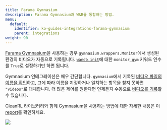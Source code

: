 ```yaml
---
title: Farama Gymnasium
description: Farama Gymnasium과 W&B를 통합하는 방법.
menu:
  default:
    identifier: ko-guides-integrations-farama-gymnasium
    parent: integrations
weight: 90
---
```


[Farama Gymnasium](https://gymnasium.farama.org/#)을 사용하는 경우 `gymnasium.wrappers.Monitor`에서 생성된 환경의 비디오가 자동으로 기록됩니다. [`wandb.init`](/ko/ref/python/init)에 대한 `monitor_gym` 키워드 인수를 `True`로 설정하기만 하면 됩니다.

Gymnasium 인테그레이션은 매우 간단합니다. `gymnasium`에서 기록된 [비디오 파일의 이름을 확인](https://github.com/wandb/wandb/blob/c5fe3d56b155655980611d32ef09df35cd336872/wandb/integration/gym/__init__.py#LL69C67-L69C67)하고, 그에 따라 이름을 지정하거나 일치하는 항목을 찾지 못하면 `"videos"`로 대체합니다. 더 많은 제어를 원한다면 언제든지 수동으로 [비디오를 기록](/ko/guides/models/track/log/media)할 수 있습니다.

CleanRL 라이브러리와 함께 Gymnasium을 사용하는 방법에 대한 자세한 내용은 이 [report](https://wandb.ai/raph-test/cleanrltest/reports/Mario-Bros-but-with-AI-Gymnasium-and-CleanRL---Vmlldzo0NTcxNTcw)를 확인하세요.

<Frame>
    <img src="/images/integrations/gymnasium.png"  />
</Frame>
